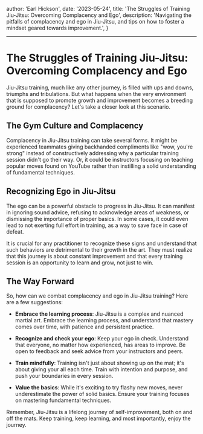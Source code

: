   author: 'Earl Hickson',
  date: '2023-05-24',
  title: 'The Struggles of Training Jiu-Jitsu: Overcoming Complacency and Ego',
  description:
    'Navigating the pitfalls of complacency and ego in Jiu-Jitsu, and tips on how to foster a mindset geared towards improvement.',
}



---

# The Struggles of Training Jiu-Jitsu: Overcoming Complacency and Ego

Jiu-Jitsu training, much like any other journey, is filled with ups and downs, triumphs and tribulations. But what happens when the very environment that is supposed to promote growth and improvement becomes a breeding ground for complacency? Let's take a closer look at this scenario.

## The Gym Culture and Complacency

Complacency in Jiu-Jitsu training can take several forms. It might be experienced teammates giving backhanded compliments like "wow, you're strong" instead of constructively addressing why a particular training session didn't go their way. Or, it could be instructors focusing on teaching popular moves found on YouTube rather than instilling a solid understanding of fundamental techniques.

## Recognizing Ego in Jiu-Jitsu

The ego can be a powerful obstacle to progress in Jiu-Jitsu. It can manifest in ignoring sound advice, refusing to acknowledge areas of weakness, or dismissing the importance of proper basics. In some cases, it could even lead to not exerting full effort in training, as a way to save face in case of defeat.

It is crucial for any practitioner to recognize these signs and understand that such behaviors are detrimental to their growth in the art. They must realize that this journey is about constant improvement and that every training session is an opportunity to learn and grow, not just to win.

## The Way Forward

So, how can we combat complacency and ego in Jiu-Jitsu training? Here are a few suggestions:

- **Embrace the learning process**: Jiu-Jitsu is a complex and nuanced martial art. Embrace the learning process, and understand that mastery comes over time, with patience and persistent practice.

- **Recognize and check your ego**: Keep your ego in check. Understand that everyone, no matter how experienced, has areas to improve. Be open to feedback and seek advice from your instructors and peers.

- **Train mindfully**: Training isn't just about showing up on the mat; it's about giving your all each time. Train with intention and purpose, and push your boundaries in every session.

- **Value the basics**: While it's exciting to try flashy new moves, never underestimate the power of solid basics. Ensure your training focuses on mastering fundamental techniques.

Remember, Jiu-Jitsu is a lifelong journey of self-improvement, both on and off the mats. Keep training, keep learning, and most importantly, enjoy the journey.

